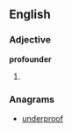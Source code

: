 ==English==

===Adjective===
'''profounder'''

# {{context|obsolete}} {{comparative of|profound}}

===Anagrams===
* [[underproof#English|underproof]]